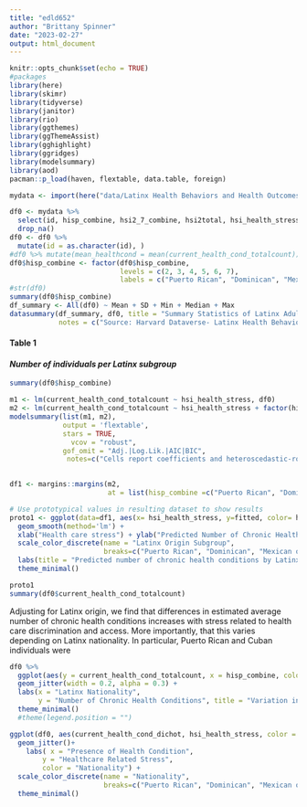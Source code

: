 ```yaml
---
title: "edld652"
author: "Brittany Spinner"
date: "2023-02-27"
output: html_document
---
```


```r
knitr::opts_chunk$set(echo = TRUE)
#packages
library(here)
library(skimr)
library(tidyverse)
library(janitor)
library(rio)
library(ggthemes)
library(ggThemeAssist)
library(gghighlight)
library(ggridges)
library(modelsummary)
library(aod)
pacman::p_load(haven, flextable, data.table, foreign)
```

```r
mydata <- import(here("data/Latinx Health Behaviors and Health Outcomes dataset_7.14.2020.sav")) %>%  janitor::clean_names()

df0 <- mydata %>% 
  select(id, hisp_combine, hsi2_7_combine, hsi2total, hsi_health_stress, current_health_cond_dichot, current_health_cond_totalcount, amas_combine_comp_4_combine, amas_combine_speak_5_combine, currentobesitydichot, age_combine, lang_perf, black_combine, region_combine, household_living_combine, gen_status_self_combine, household_income_combine) %>% 
  drop_na()
df0 <- df0 %>% 
  mutate(id = as.character(id), )
#df0 %>% mutate(mean_healthcond = mean(current_health_cond_totalcount))
df0$hisp_combine <- factor(df0$hisp_combine, 
                           levels = c(2, 3, 4, 5, 6, 7), 
                           labels = c("Puerto Rican", "Dominican", "Mexican or Mexican America", "Cuban", "Other Hisp", "Spanish descent"))
#str(df0)
summary(df0$hisp_combine)
df_summary <- All(df0) ~ Mean + SD + Min + Median + Max
datasummary(df_summary, df0, title = "Summary Statistics of Latinx Adult Sample from Qualitrix Survey Data for 2018-19 ", 
            notes = c("Source: Harvard Dataverse- Latinx Health Behaviors and Health Outcomes dataset_7.14.2020"))
```
#### Table 1
#### *Number of individuals per Latinx subgroup*
```r
summary(df0$hisp_combine)
```


```r
m1 <- lm(current_health_cond_totalcount ~ hsi_health_stress, df0)
m2 <- lm(current_health_cond_totalcount ~ hsi_health_stress + factor(hisp_combine), df0)
modelsummary(list(m1, m2),
             output = 'flextable',
             stars = TRUE,
               vcov = "robust",
             gof_omit = "Adj.|Log.Lik.|AIC|BIC",
              notes=c("Cells report coefficients and heteroscedastic-robust standard errors in parentheses. Each observation is one Hispanic identifying adult."))
             
```


```r
df1 <- margins::margins(m2,
                        at = list(hisp_combine =c("Puerto Rican", "Dominican", "Mexican or Mexican America", "Cuban", "Other Hisp", "Spanish descent")))

# Use prototypical values in resulting dataset to show results
proto1 <- ggplot(data=df1, aes(x= hsi_health_stress, y=fitted, color= hisp_combine)) + 
  geom_smooth(method='lm') +
  xlab("Health care stress") + ylab("Predicted Number of Chronic Health Conditions") +
  scale_color_discrete(name = "Latinx Origin Subgroup",
                       breaks=c("Puerto Rican", "Dominican", "Mexican or Mexican America", "Cuban", "Other Hisp", "Spanish descent")) +
  labs(title = "Predicted number of chronic health conditions by Latinx origin subgroup")+
  theme_minimal()

proto1
summary(df0$current_health_cond_totalcount)
```

Adjusting for Latinx origin, we find that differences in estimated average number of chronic health conditions increases with stress related to health care discrimination and access. More importantly, that this varies depending on Latinx nationality. In particular, Puerto Rican and Cuban individuals were 

```r

df0 %>% 
  ggplot(aes(y = current_health_cond_totalcount, x = hisp_combine, color = hisp_combine)) +
  geom_jitter(width = 0.2, alpha = 0.3) +
  labs(x = "Latinx Nationality", 
       y = "Number of Chronic Health Conditions", title = "Variation in Number of Chronic Health Conditions Across Diverse Latinx Origin Subgropus", caption = "Source:") +
  theme_minimal()
  #theme(legend.position = "")
```


```r
ggplot(df0, aes(current_health_cond_dichot, hsi_health_stress, color = hisp_combine)) +
  geom_jitter()+
    labs( x = "Presence of Health Condition",
        y = "Healthcare Related Stress",
        color = "Nationality") +
  scale_color_discrete(name = "Nationality",
                       breaks=c("Puerto Rican", "Dominican", "Mexican or Mexican America", "Cuban", "Other Hisp", "Spanish descent")) +
  theme_minimal()
```




